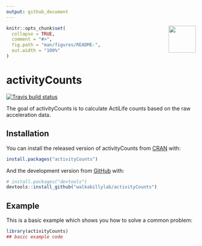 ```yaml
---
output: github_document
---
```

 <img src='man/figures/logo.png' align="right" height="72.5" />
 <!-- README.md is generated from README.Rmd. Please edit that file -->


```r
knitr::opts_chunk$set(
  collapse = TRUE,
  comment = "#>",
  fig.path = "man/figures/README-",
  out.width = "100%"
)
```
# activityCounts 

<!-- badges: start -->

[![Travis build status](https://travis-ci.org/Javad-mun/activitycounts.svg?branch=master)](https://travis-ci.org/Javad-mun/activitycounts)
<!-- badges: end -->

The goal of activityCounts is to calculate ActiLife counts based on the raw acceleration data.

## Installation

You can install the released version of activityCounts from [CRAN](https://CRAN.R-project.org) with:

``` r
install.packages("activityCounts")
```

And the development version from [GitHub](https://github.com/) with:

``` r
# install.packages("devtools")
devtools::install_github("walkabillylab/activityCounts")
```
## Example
 
This is a basic example which shows you how to solve a common problem:

```r
library(activityCounts)
## basic example code
```
